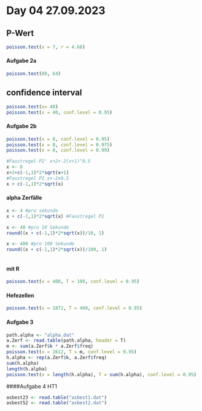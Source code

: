 # Day 04 27.09.2023 {.unnumbered}

## P-Wert

```r
poisson.test(x = 7, r = 4.68)
```

#### Aufgabe 2a

```r
poisson.test(80, 64)
```

## confidence interval

```r
poisson.test(x= 40)
poisson.test(x = 40, conf.level = 0.95)

```

#### Aufgabe 2b

```r
poisson.test(x = 8, conf.level = 0.95)
poisson.test(x = 8, conf.level = 0.975)
poisson.test(x = 8, conf.level = 0.99)

#Faustregel P2' x+2+-2(x+1)^0.5
x <- 8
x+2+c(-1,1)*2*sqrt(x+1)
#Faustregel P2 x+-2x0.5
x + c(-1,1)*2*sqrt(x)
```

#### alpha Zerfälle

```r
x <- 4 #pro sekunde
x + c(-1,1)*2*sqrt(x) #Faustregel P2

x <- 40 #pro 10 Sekunde
round((x + c(-1,1)*2*sqrt(x))/10, 1)

x <- 400 #pro 100 Sekunde
round((x + c(-1,1)*2*sqrt(x))/100, 1)



```

#### mit R

```r
poisson.test(x = 400, T = 100, conf.level = 0.95)
```

#### Hefezellen

```r
poisson.test(x = 1872, T = 400, conf.level = 0.95)
```

#### Aufgabe 3

```r
path.alpha <- "alpha.dat"
a.Zerf <- read.table(path.alpha, header = T)
m <- sum(a.Zerf$k * a.Zerf$freq)
poisson.test(x = 2612, T = m, conf.level = 0.95)
h.alpha <- rep(a.Zerf$k, a.Zerf$freq)
sum(h.alpha)
length(h.alpha)
poisson.test(x = length(h.alpha), T = sum(h.alpha), conf.level = 0.95)

```

####Aufgabe 4 HT1

```r
asbest23 <- read.table("asbest1.dat")
asbest52 <- read.table("asbest2.dat")
```
